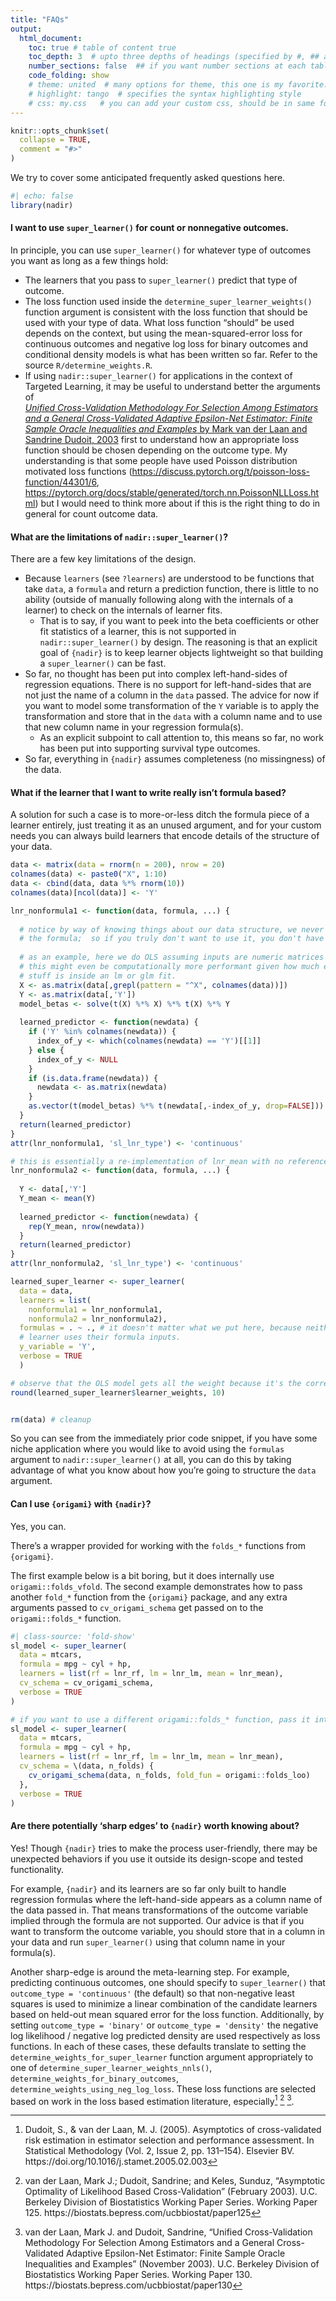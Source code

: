 ```yaml
---
title: "FAQs"
output: 
  html_document:
    toc: true # table of content true
    toc_depth: 3  # upto three depths of headings (specified by #, ## and ###)
    number_sections: false  ## if you want number sections at each table header
    code_folding: show
    # theme: united  # many options for theme, this one is my favorite.
    # highlight: tango  # specifies the syntax highlighting style
    # css: my.css   # you can add your custom css, should be in same folder
---
```


```r
knitr::opts_chunk$set(
  collapse = TRUE,
  comment = "#>"
)
```

We try to cover some anticipated frequently asked questions here. 

```r
#| echo: false
library(nadir)
```


#### I want to use `super_learner()` for count or nonnegative outcomes.

In principle, you can use `super_learner()` for whatever type of outcomes you want 
as long as a few things hold: 

  - The learners that you pass to `super_learner()` predict that type of outcome. 
  - The loss function used inside the `determine_super_learner_weights()` function
  argument is consistent with the loss function that should be used with your type
  of data. What loss function "should" be used depends on the context, but 
  using the mean-squared-error loss for continuous outcomes and 
  negative log loss for binary outcomes and conditional density models
  is what has been written so far. Refer to the source `R/determine_weights.R`.
  - If using `nadir::super_learner()` for applications in the context of Targeted Learning, 
  it may be useful to understand better the arguments of  
  [*Unified Cross-Validation Methodology For Selection Among Estimators and a General Cross-Validated Adaptive Epsilon-Net Estimator: Finite Sample Oracle Inequalities and Examples* by Mark van der Laan and Sandrine Dudoit, 2003](https://biostats.bepress.com/ucbbiostat/paper130/) first to understand 
  how an appropriate loss function should be chosen depending on the outcome type. 
  My understanding is that some people have used Poisson distribution motivated
  loss functions (<https://discuss.pytorch.org/t/poisson-loss-function/44301/6>, <https://pytorch.org/docs/stable/generated/torch.nn.PoissonNLLLoss.html>) but I 
  would need to think more about if this is the right thing to do in general
  for count outcome data. 
  
#### What are the limitations of `nadir::super_learner()`? 

There are a few key limitations of the design. 

  * Because `learners` (see `?learners`) are understood to be functions that take `data`,
  a `formula` and return a prediction function, there is little to no ability
  (outside of manually following along with the internals of a learner) to 
  check on the internals of learner fits. 
    * That is to say, if you want to peek into the beta coefficients or
    other fit statistics of a learner, this is not supported in
    `nadir::super_learner()` by design.  The reasoning is that an explicit goal
    of `{nadir}` is to keep learner objects lightweight so that building a `super_learner()`
    can be fast.
  * So far, no thought has been put into complex left-hand-sides of regression
  equations. There is no support for left-hand-sides that are not just the 
  name of a column in the `data` passed. The advice for now if you want to 
  model some transformation of the `Y` variable is to apply the transformation
  and store that in the `data` with a column name and to use that new column 
  name in your regression formula(s). 
    * As an explicit subpoint to call attention to, this means so far, no work has been put into supporting survival type outcomes. 
  * So far, everything in `{nadir}` assumes completeness (no missingness) of the data.

#### What if the learner that I want to write really isn't formula based? 

A solution for such a case is to more-or-less ditch the formula piece of a
learner entirely, just treating it as an unused argument, and for your custom
needs you can always build learners that encode details of the structure of your
data.

```r
data <- matrix(data = rnorm(n = 200), nrow = 20)
colnames(data) <- paste0("X", 1:10)
data <- cbind(data, data %*% rnorm(10))
colnames(data)[ncol(data)] <- 'Y'

lnr_nonformula1 <- function(data, formula, ...) {
  
  # notice by way of knowing things about our data structure, we never reference
  # the formula;  so if you truly don't want to use it, you don't have to.
  
  # as an example, here we do OLS assuming inputs are numeric matrices — 
  # this might even be computationally more performant given how much extra
  # stuff is inside an lm or glm fit.
  X <- as.matrix(data[,grepl(pattern = "^X", colnames(data))])
  Y <- as.matrix(data[,'Y'])
  model_betas <- solve(t(X) %*% X) %*% t(X) %*% Y
  
  learned_predictor <- function(newdata) {
    if ('Y' %in% colnames(newdata)) {
      index_of_y <- which(colnames(newdata) == 'Y')[[1]]
    } else {
      index_of_y <- NULL
    }
    if (is.data.frame(newdata)) {
      newdata <- as.matrix(newdata)
    }
    as.vector(t(model_betas) %*% t(newdata[,-index_of_y, drop=FALSE]))
  }
  return(learned_predictor)
}
attr(lnr_nonformula1, 'sl_lnr_type') <- 'continuous'

# this is essentially a re-implementation of lnr_mean with no reference to the formula 
lnr_nonformula2 <- function(data, formula, ...) {
  
  Y <- data[,'Y']
  Y_mean <- mean(Y)
  
  learned_predictor <- function(newdata) {
    rep(Y_mean, nrow(newdata))
  }
  return(learned_predictor)
}
attr(lnr_nonformula2, 'sl_lnr_type') <- 'continuous'

learned_super_learner <- super_learner(
  data = data,
  learners = list(
    nonformula1 = lnr_nonformula1,
    nonformula2 = lnr_nonformula2),
  formulas = . ~ ., # it doesn't matter what we put here, because neither 
  # learner uses their formula inputs. 
  y_variable = 'Y',
  verbose = TRUE
  )

# observe that the OLS model gets all the weight because it's the correct model:
round(learned_super_learner$learner_weights, 10) 


rm(data) # cleanup
```

So you can see from the immediately prior code snippet, 
if you have some niche application where you would like to avoid 
using the `formulas` argument to `nadir::super_learner()` at all, you can do this
by taking advantage of what you know about how you're going to structure the `data` 
argument.

#### Can I use `{origami}` with `{nadir}`? 

Yes, you can. 

There's a wrapper provided for working with the `folds_*` functions from `{origami}`. 

The first example below is a bit boring, but it does internally use `origami::folds_vfold`. 
The second example demonstrates how to pass another `fold_*` function from the `{origami}` 
package, and any extra arguments passed to `cv_origami_schema` get passed on to the 
`origami::folds_*` function. 

```r
#| class-source: 'fold-show'
sl_model <- super_learner(
  data = mtcars,
  formula = mpg ~ cyl + hp,
  learners = list(rf = lnr_rf, lm = lnr_lm, mean = lnr_mean),
  cv_schema = cv_origami_schema,
  verbose = TRUE
)

# if you want to use a different origami::folds_* function, pass it into cv_origami_schema
sl_model <- super_learner(
  data = mtcars,
  formula = mpg ~ cyl + hp,
  learners = list(rf = lnr_rf, lm = lnr_lm, mean = lnr_mean),
  cv_schema = \(data, n_folds) {
    cv_origami_schema(data, n_folds, fold_fun = origami::folds_loo)
  },
  verbose = TRUE
)
```

#### Are there potentially 'sharp edges' to `{nadir}` worth knowing about? 

Yes! Though `{nadir}` tries to make the process user-friendly, there may be 
unexpected behaviors if you use it outside its design-scope and tested 
functionality. 

For example, `{nadir}` and its learners are so far only built to
handle regression formulas where the left-hand-side appears as a column name of
the data passed in. That means transformations of the outcome variable implied
through the formula are not supported. Our advice is that if you want to
transform the outcome variable, you should store that in a column in your data
and run `super_learner()` using that column name in your formula(s).

Another sharp-edge is around the meta-learning step. For example, 
predicting continuous outcomes, one should specify to `super_learner()` that
`outcome_type = 'continuous'` (the default) so that non-negative least
squares is used to minimize a linear combination of the candidate learners
based on held-out mean squared error for the loss function. Additionally, by 
setting `outcome_type = 'binary'` or `outcome_type = 'density'` the 
negative log likelihood / negative log predicted density are used respectively as loss functions. 
In each of these cases, these defaults translate to setting the 
`determine_weights_for_super_learner` function argument appropriately
to one of `determine_super_learner_weights_nnls()`, `determine_weights_for_binary_outcomes`,
`determine_weights_using_neg_log_loss`. These loss functions are 
selected based on work in the loss based estimation literature, especially[^1] [^2] [^3]. 


[^1]: Dudoit, S., & van der Laan, M. J. (2005). Asymptotics of cross-validated risk estimation in estimator selection and performance assessment. In Statistical Methodology (Vol. 2, Issue 2, pp. 131–154). Elsevier BV. https://doi.org/10.1016/j.stamet.2005.02.003  

[^2]: van der Laan, Mark J.; Dudoit, Sandrine; and Keles, Sunduz, "Asymptotic Optimality of Likelihood Based Cross-Validation" (February 2003). U.C. Berkeley Division of Biostatistics Working Paper Series. Working Paper 125.
https://biostats.bepress.com/ucbbiostat/paper125

[^3]: van der Laan, Mark J. and Dudoit, Sandrine, "Unified Cross-Validation Methodology For Selection Among Estimators and a General Cross-Validated Adaptive Epsilon-Net Estimator: Finite Sample Oracle Inequalities and Examples" (November 2003). U.C. Berkeley Division of Biostatistics Working Paper Series. Working Paper 130.
https://biostats.bepress.com/ucbbiostat/paper130


